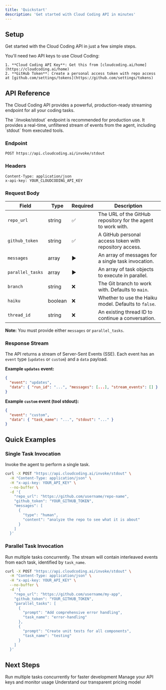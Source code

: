 ```yaml
---
title: 'Quickstart'
description: 'Get started with Cloud Coding API in minutes'
---
```


## Setup

Get started with the Cloud Coding API in just a few simple steps.

<AccordionGroup>
  <Accordion icon="key" title="Get your API keys">
    You'll need two API keys to use Cloud Coding:

    1. **Cloud Coding API Key**: Get this from [cloudcoding.ai/home](https://cloudcoding.ai/home)
    2. **GitHub Token**: Create a personal access token with repo access at [github.com/settings/tokens](https://github.com/settings/tokens)
  </Accordion>
</AccordionGroup>

## API Reference

The Cloud Coding API provides a powerful, production-ready streaming endpoint for all your coding tasks.

<Note>
  The `/invoke/stdout` endpoint is recommended for production use. It provides a real-time, unfiltered stream of events from the agent, including `stdout` from executed tools.
</Note>

### Endpoint
```
POST https://api.cloudcoding.ai/invoke/stdout
```

### Headers
```
Content-Type: application/json
x-api-key: YOUR_CLOUDCODING_API_KEY
```

### Request Body

| Field | Type | Required | Description |
|--- |--- |--- |--- |
| `repo_url` | string | ✅ | The URL of the GitHub repository for the agent to work with. |
| `github_token` | string | ✅ | A GitHub personal access token with repository access. |
| `messages` | array | ▶️ | An array of messages for a single task invocation. |
| `parallel_tasks` | array | ▶️ | An array of task objects to execute in parallel. |
| `branch` | string | ❌ | The Git branch to work with. Defaults to `main`. |
| `haiku` | boolean | ❌ | Whether to use the Haiku model. Defaults to `false`. |
| `thread_id`| string | ❌ | An existing thread ID to continue a conversation. |

**Note:** You must provide either `messages` or `parallel_tasks`.

### Response Stream

The API returns a stream of Server-Sent Events (SSE). Each event has an `event` type (`updates` or `custom`) and a `data` payload.

**Example `updates` event:**
```json
{
  "event": "updates",
  "data": { "run_id": "...", "messages": [...], "stream_events": [] }
}
```

**Example `custom` event (tool stdout):**
```json
{
  "event": "custom",
  "data": { "task_name": "...", "stdout": "..." }
}
```

## Quick Examples

### Single Task Invocation

Invoke the agent to perform a single task.

```bash
curl -X POST "https://api.cloudcoding.ai/invoke/stdout" \
  -H "Content-Type: application/json" \
  -H "x-api-key: YOUR_API_KEY" \
  --no-buffer \
  -d '{
    "repo_url": "https://github.com/username/repo-name",
    "github_token": "YOUR_GITHUB_TOKEN",
    "messages": [
      {
        "type": "human",
        "content": "analyze the repo to see what it is about"
      }
    ]
  }'
```

### Parallel Task Invocation

Run multiple tasks concurrently. The stream will contain interleaved events from each task, identified by `task_name`.

```bash
curl -X POST "https://api.cloudcoding.ai/invoke/stdout" \
  -H "Content-Type: application/json" \
  -H "x-api-key: YOUR_API_KEY" \
  --no-buffer \
  -d '{
    "repo_url": "https://github.com/username/my-app",
    "github_token": "YOUR_GITHUB_TOKEN",
    "parallel_tasks": [
      {
        "prompt": "Add comprehensive error handling",
        "task_name": "error-handling"
      },
      {
        "prompt": "Create unit tests for all components",
        "task_name": "testing"
      }
    ]
  }'
```

## Next Steps

<CardGroup>

<Card title="Parallel Execution" icon="rocket" href="/parallel-execution">
  Run multiple tasks concurrently for faster development
</Card>

<Card title="Dashboard" icon="chart-line" href="https://cloudcoding.ai/home">
  Manage your API keys and monitor usage
</Card>

<Card title="Pricing" icon="credit-card" href="/pricing">
  Understand our transparent pricing model
</Card>

</CardGroup>
